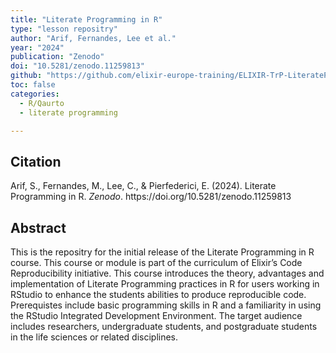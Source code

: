 ```yaml
---
title: "Literate Programming in R"
type: "lesson repositry"
author: "Arif, Fernandes, Lee et al."
year: "2024"
publication: "Zenodo"
doi: "10.5281/zenodo.11259813"
github: "https://github.com/elixir-europe-training/ELIXIR-TrP-LiterateProgrammingR-CodeRep"
toc: false
categories:
  - R/Qaurto
  - literate programming

---
```


## Citation

Arif, S., Fernandes, M., Lee, C., & Pierfederici, E. (2024). Literate Programming in R. *Zenodo*. https://doi.org/10.5281/zenodo.11259813

## Abstract

This is the repositry for the initial release of the Literate Programming in R course. This course or module is part of the curriculum of Elixir's Code Reproducibility initiative. This course introduces the theory, advantages and implementation of Literate Programming practices in R for users working in RStudio to enhance the students abilities to produce reproducible code. Prerequistes include  basic programming skills in R and a familiarity in using the RStudio Integrated Development Environment. The target audience includes researchers, undergraduate students, and postgraduate students in the life sciences or related disciplines. 